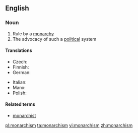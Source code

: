==English==
{{wikipedia}}

===Noun===
{{en-noun|-}}

# Rule by a [[monarchy]]
# The advocacy of such a [[political]] system

====Translations====
{{trans-top|advocacy of the monarchistic political system}}
* Czech: {{t-|cs|monarchismus|m}}
* Finnish: {{t|fi|monarkismi}}
* German: {{t|de|Monarchismus|m}}
{{trans-mid}}
* Italian: {{t|it|monarchismo|m}}
* Manx: {{t|gv|ard-reeaghys|m}}
* Polish: {{t|pl|monarchizm|m}}
{{trans-bottom}}

====Related terms====
* [[monarchist]]

[[pl:monarchism]]
[[ta:monarchism]]
[[vi:monarchism]]
[[zh:monarchism]]